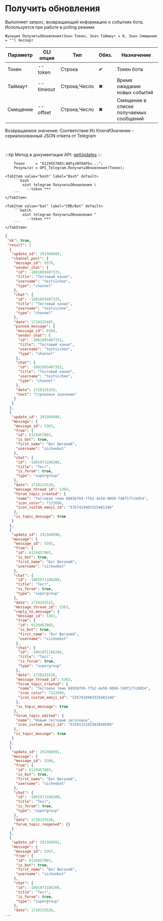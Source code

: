﻿---
sidebar_position: 2
description: Получить обновления и другие функции для работы с Telegram в Открытом пакете интеграций - бесплатной open-source библиотеке интеграций для 1С:Предприятие 8, OneScript и CLI
keywords: [1C, 1С, 1С:Предприятие, 1С:Предприятие 8.3, API, Интеграция, Сервисы, Обмен, OneScript, CLI, Telegram]
---


# Получить обновления
 Выполняет запрос, возвращающий информацию о событиях бота. Используется при работе в polling режиме



`Функция ПолучитьОбновления(Знач Токен, Знач Таймаут = 0, Знач Смещение = "") Экспорт`

  | Параметр | CLI опция | Тип | Обяз. | Назначение |
  |-|-|-|-|-|
  | Токен | --token | Строка | &#x2714; | Токен бота |
  | Таймаут | --timeout | Строка,Число | &#x2716; | Время ожидания новых событий |
  | Смещение | --offset | Строка,Число | &#x2716; | Смещение в списке получаемых сообщений |

  
  Возвращаемое значение:   Соответствие Из КлючИЗначение - сериализованный JSON ответа от Telegram

<br/>

:::tip
Метод в документации API: [getUpdates](https://core.telegram.org/bots/api#getupdates)
:::
<br/>



```bsl title="Пример использования для 1С:Предприятие/OneScript"
    Токен     = "6129457865:AAFyzNYOAFbu...";
    Результат = OPI_Telegram.ПолучитьОбновления(Токен);
```
    

 <Tabs>
  
    <TabItem value="bash" label="Bash" default>
        ```bash
            oint telegram ПолучитьОбновления \
              --token ***
        ```
    </TabItem>
  
    <TabItem value="bat" label="CMD/Bat" default>
        ```batch
            oint telegram ПолучитьОбновления ^
              --token ***
        ```
    </TabItem>
</Tabs>


```json title="Результат"
{
 "ok": true,
 "result": [
  {
   "update_id": 291368988,
   "channel_post": {
    "message_id": 9379,
    "sender_chat": {
     "id": -1001893407333,
     "title": "Тестовый канал",
     "username": "testsichee",
     "type": "channel"
    },
    "chat": {
     "id": -1001893407333,
     "title": "Тестовый канал",
     "username": "testsichee",
     "type": "channel"
    },
    "date": 1728325487,
    "pinned_message": {
     "message_id": 9360,
     "sender_chat": {
      "id": -1001893407333,
      "title": "Тестовый канал",
      "username": "testsichee",
      "type": "channel"
     },
     "chat": {
      "id": -1001893407333,
      "title": "Тестовый канал",
      "username": "testsichee",
      "type": "channel"
     },
     "date": 1728325259,
     "text": "Строковое значение"
    }
   }
  },
  {
   "update_id": 291368989,
   "message": {
    "message_id": 5363,
    "from": {
     "id": 6129457865,
     "is_bot": true,
     "first_name": "Бот Виталий",
     "username": "sicheebot"
    },
    "chat": {
     "id": -1001971186208,
     "title": "Тест",
     "is_forum": true,
     "type": "supergroup"
    },
    "date": 1728325520,
    "message_thread_id": 5363,
    "forum_topic_created": {
     "name": "Тестовая тема 6893bf69-7fb2-4e58-9069-7d0f17fcb054",
     "icon_color": 7322096,
     "icon_custom_emoji_id": "5357419403325481346"
    },
    "is_topic_message": true
   }
  },
  {
   "update_id": 291368990,
   "message": {
    "message_id": 5365,
    "from": {
     "id": 6129457865,
     "is_bot": true,
     "first_name": "Бот Виталий",
     "username": "sicheebot"
    },
    "chat": {
     "id": -1001971186208,
     "title": "Тест",
     "is_forum": true,
     "type": "supergroup"
    },
    "date": 1728325521,
    "message_thread_id": 5363,
    "reply_to_message": {
     "message_id": 5363,
     "from": {
      "id": 6129457865,
      "is_bot": true,
      "first_name": "Бот Виталий",
      "username": "sicheebot"
     },
     "chat": {
      "id": -1001971186208,
      "title": "Тест",
      "is_forum": true,
      "type": "supergroup"
     },
     "date": 1728325520,
     "message_thread_id": 5363,
     "forum_topic_created": {
      "name": "Тестовая тема 6893bf69-7fb2-4e58-9069-7d0f17fcb054",
      "icon_color": 7322096,
      "icon_custom_emoji_id": "5357419403325481346"
     },
     "is_topic_message": true
    },
    "forum_topic_edited": {
     "name": "Новый тестовый заголовок",
     "icon_custom_emoji_id": "5310132165583840589"
    },
    "is_topic_message": true
   }
  },
  {
   "update_id": 291368991,
   "message": {
    "message_id": 5366,
    "from": {
     "id": 6129457865,
     "is_bot": true,
     "first_name": "Бот Виталий",
     "username": "sicheebot"
    },
    "chat": {
     "id": -1001971186208,
     "title": "Тест",
     "is_forum": true,
     "type": "supergroup"
    },
    "date": 1728325526,
    "forum_topic_reopened": {}
   }
  },
  {
   "update_id": 291368992,
   "message": {
    "message_id": 5367,
    "from": {
     "id": 6129457865,
     "is_bot": true,
     "first_name": "Бот Виталий",
     "username": "sicheebot"
    },
    "chat": {
     "id": -1001971186208,
     "title": "Тест",
     "is_forum": true,
     "type": "supergroup"
    },
    "date": 1728325526,
...
```
